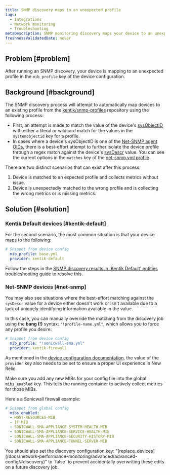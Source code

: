 ```yaml
---
title: SNMP discovery maps to an unexpected profile
tags:
  - Integrations
  - Network monitoring
  - Troubleshooting
metaDescription: SNMP monitoring discovery maps your device to an unexpected profile.
freshnessValidatedDate: never
---
```


## Problem [#problem]

After running an SNMP discovery, your device is mapping to an unexpected profile in the `mib_profile` key of the device configuration.

## Background [#background]

The SNMP discovery process will attempt to automatically map devices to an existing profile from the [kentik/snmp-profiles](https://github.com/kentik/snmp-profiles) repository using the following process:

* First, an attempt is made to match the value of the device's [sysObjectID](http://oid-info.com/get/1.3.6.1.2.1.1.2) with either a literal or wildcard match for the values in the `systemobjectid` key for a profile.
* In cases where a device's sysObjectID is one of the [Net-SNMP agent OIDs](http://oid-info.com/get/1.3.6.1.4.1.8072.3.2), there is a best-effort attempt to further isolate the device profile through a regex match against the device's [sysDescr](http://oid-info.com/get/1.3.6.1.2.1.1.1) value. You can see the current options in the `matches` key of the [net-snmp.yml profile](https://github.com/kentik/snmp-profiles/blob/main/profiles/kentik_snmp/_general/net-snmp.yml).

There are two distinct scenarios that can exist after this process:

1. Device is matched to an expected profile and collects metrics without issue.
2. Device is unexpectedly matched to the wrong profile and is collecting the wrong metrics or is missing metrics.

## Solution [#solution]

### Kentik Default devices [#kentik-default]

For the second scenario, the most common situation is that your device maps to the following:

```yaml
# Snippet from device config
  mib_profile: base.yml
  provider: kentik-default
```

Follow the steps in the [SNMP discovery results in 'Kentik Default' entities](/docs/network-performance-monitoring/troubleshooting/snmp-discovery-kentik-default) troubleshooting guide to resolve this.

### Net-SNMP devices [#net-snmp]

You may also see situations where the best-effort matching against the `sysDescr` value for a device either doesn't work or isn't available due to a lack of uniquely identifying information available in the value.

In this case, you can manually override the matching from the discovery job using the <DNT>**bang (!)**</DNT> syntax: `"!profile-name.yml"`, which allows you to force any profile you desire:

```yaml
# Snippet from device config
  mib_profile: "!sonicwall-sma.yml"
  provider: kentik-firewall
```

As mentioned in the [device configuration documentation](/docs/network-performance-monitoring/advanced/advanced-config/#devices), the value of the `provider` key also needs to be set to ensure a proper UI experience in New Relic.

Make sure you add any new MIBs for your config file into the global `mibs_enabled` key. This tells the running container to actively collect metrics for those MIBs.

Here's a Sonicwall firewall example:

```yaml
# Snippet from global config
  mibs_enabled:
  - HOST-RESOURCES-MIB
  - IF-MIB
  - SONICWALL-SMA-APPLIANCE-SYSTEM-HEALTH-MIB
  - SONICWALL-SMA-APPLIANCE-SERVICE-HEALTH-MIB
  - SONICWALL-SMA-APPLIANCE-SECURITY-HISTORY-MIB
  - SONICWALL-SMA-APPLIANCE-TUNNEL-SERVER-MIB
```

<Callout variant="tip">
  You should also set the discovery configuration key: "[replace_devices](/docs/network-performance-monitoring/advanced/advanced-config/#discovery)" to `false` to prevent accidentally overwriting these edits on a future discovery job.
</Callout>
